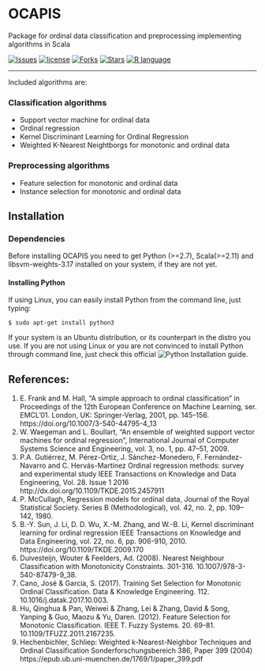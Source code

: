 # OCAPIS 

Package for ordinal data classification and preprocessing implementing algorithms in Scala

[![Issues](https://img.shields.io/github/issues/CristinaHG/OCAPIS.svg)](https://github.com/CristinaHG/OCAPIS/issues)
[![license](https://img.shields.io/github/license/CristinaHG/OCAPIS.svg)](https://www.gnu.org/licenses/gpl.html)
[![Forks](https://img.shields.io/github/forks/CristinaHG/OCAPIS.svg)](https://github.com/CristinaHG/OCAPIS/network/members)
[![Stars](https://img.shields.io/github/stars/CristinaHG/OCAPIS.svg)](https://github.com/CristinaHG/OCAPIS/stargazers)
[![R language](https://img.shields.io/badge/language-R-lightgrey.svg)](https://www.r-project.org/)

---

Included algorithms are:

### Classification algorithms
- Support vector machine for ordinal data
- Ordinal regression
- Kernel Discriminant Learning for Ordinal Regression 
- Weighted K-Nearest Neightborgs for monotonic and ordinal data

### Preprocessing algorithms
- Feature selection for monotonic and ordinal data
- Instance selection for monotonic and ordinal data

## Installation

### Dependencies 
Before installing OCAPIS you need to get Python (>=2.7), Scala(>=2.11) and libsvm-weights-3.17 installed on your system, if they are not yet.

#### Installing Python
If using Linux, you can easily install Python from the command line, just typing:

```
$ sudo apt-get install python3
```
If your system is an Ubuntu distribution, or its counterpart in the distro you use. If you are not using Linux or you are not convinced  to install Python through command line, just check this official ![Python Installation guide](https://wiki.python.org/moin/BeginnersGuide/Download).

## References:
1. E. Frank and M. Hall, "A simple approach to ordinal classification"
in Proceedings of the 12th European Conference on Machine Learning,
ser. EMCL'01. London, UK: Springer-Verlag, 2001, pp. 145–156.
https://doi.org/10.1007/3-540-44795-4_13
2. W. Waegeman and L. Boullart, "An ensemble of weighted support
vector machines for ordinal regression", International Journal
of Computer Systems Science and Engineering, vol. 3, no. 1,
pp. 47–51, 2009.
3. P.A. Gutiérrez, M. Pérez-Ortiz, J. Sánchez-Monedero,
F. Fernández-Navarro and C. Hervás-Martínez
Ordinal regression methods: survey and experimental study
IEEE Transactions on Knowledge and Data Engineering, Vol. 28. Issue 1
2016
http://dx.doi.org/10.1109/TKDE.2015.2457911
4. P. McCullagh, Regression models for ordinal data,  Journal of
the Royal Statistical Society. Series B (Methodological), vol. 42,
no. 2, pp. 109–142, 1980.
5. B.-Y. Sun, J. Li, D. D. Wu, X.-M. Zhang, and W.-B. Li,
Kernel discriminant learning for ordinal regression
IEEE Transactions on Knowledge and Data Engineering, vol. 22,
no. 6, pp. 906-910, 2010.
https://doi.org/10.1109/TKDE.2009.170
6. Duivesteijn, Wouter & Feelders, Ad. (2008). Nearest Neighbour Classification with Monotonicity Constraints. 301-316. 10.1007/978-3-540-87479-9_38.
7. Cano, José & García, S. (2017). Training Set Selection for Monotonic Ordinal Classification. Data & Knowledge Engineering. 112. 10.1016/j.datak.2017.10.003. 
8. Hu, Qinghua & Pan, Weiwei & Zhang, Lei & Zhang, David & Song, Yanping & Guo, Maozu & Yu, Daren. (2012). Feature Selection for Monotonic Classification. IEEE T. Fuzzy Systems. 20. 69-81. 10.1109/TFUZZ.2011.2167235. 
9. Hechenbichler, Schliep:
Weighted k-Nearest-Neighbor Techniques and Ordinal Classification Sonderforschungsbereich 386, Paper 399 (2004)
https://epub.ub.uni-muenchen.de/1769/1/paper_399.pdf

